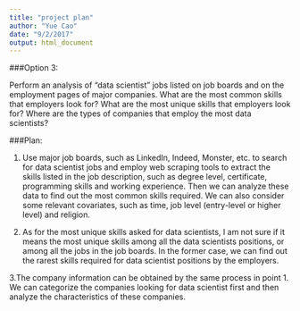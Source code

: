 ```yaml
---
title: "project plan"
author: "Yue Cao"
date: "9/2/2017"
output: html_document
---
```


###Option 3:

Perform an analysis of “data scientist” jobs listed on job boards and on the employment pages of major companies. What are the most common skills that employers look for? What are the most unique skills that employers look for? Where are the types of companies that employ the most data scientists?

###Plan:

1. Use major job boards, such as LinkedIn, Indeed, Monster, etc. to search for data scientist jobs and employ web scraping tools to extract the skills listed in the job description, such as degree level, certificate, programming skills and working experience. Then we can analyze these data to find out the most common skills required. We can also consider some relevant covariates, such as time, job level (entry-level or higher level) and religion.

2. As for the most unique skills asked for data scientists, I am not sure if it means the most unique skills among all the data scientists positions, or among all the jobs in the job boards. In the former case, we can find out the rarest skills required for data scientist positions by the employers.

3.The company information can be obtained by the same process in point 1. We can categorize the companies looking for data scientist first and then analyze the characteristics of these companies.

